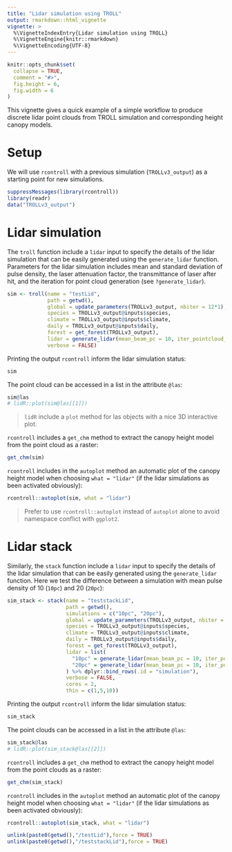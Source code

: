 ---
title: "Lidar simulation using TROLL"
output: rmarkdown::html_vignette
vignette: >
  %\VignetteIndexEntry{Lidar simulation using TROLL}
  %\VignetteEngine{knitr::rmarkdown}
  %\VignetteEncoding{UTF-8}
---

```{r, include = FALSE}
knitr::opts_chunk$set(
  collapse = TRUE,
  comment = "#>",
  fig.height = 6,
  fig.width = 6
)
```

This vignette gives a quick example of a simple workflow to produce discrete lidar point clouds from TROLL simulation and corresponding height canopy models.

# Setup

We will use `rcontroll` with a previous simulation (`TROLLv3_output`) as a starting point for new simulations. 

```{r}
suppressMessages(library(rcontroll))
library(readr)
data("TROLLv3_output")
```

# Lidar simulation

The `troll` function include a `lidar` input to specify the details of the lidar simulation that can be easily generated using the `generate_lidar` function.
Parameters for the lidar simulation includes mean and standard deviation of pulse density, the laser attenuation factor, the transmittance of laser after hit, and the iteration for point cloud generation (see `?generate_lidar`).

```{r }
sim <- troll(name = "testLid",
             path = getwd(),
             global = update_parameters(TROLLv3_output, nbiter = 12*1),
             species = TROLLv3_output@inputs$species,
             climate = TROLLv3_output@inputs$climate,
             daily = TROLLv3_output@inputs$daily,
             forest = get_forest(TROLLv3_output),
             lidar = generate_lidar(mean_beam_pc = 10, iter_pointcloud_generation = 11),
             verbose = FALSE)
```

Printing the output `rcontroll` inform the lidar simulation status:

```{r}
sim
```

The point cloud can be accessed in a list in the attribute `@las`:

```{r}
sim@las
# lidR::plot(sim@las[[1]])
```

> `lidR` include a `plot` method for las objects with a nice 3D interactive plot.

`rcontroll` includes a `get_chm` method to extract the canopy height model from the point cloud as a raster:

```{r}
get_chm(sim)
```

`rcontroll` includes in the `autoplot` method an automatic plot of the canopy height model when choosing `what = "lidar"` (if the lidar simulations as been activated obviously):

```{r}
rcontroll::autoplot(sim, what = "lidar")
```

> Prefer to use `rcontroll::autoplot` instead of `autoplot` alone to avoid namespace conflict with `ggplot2`.

# Lidar stack

Similarly, the `stack` function include a `lidar` input to specify the details of the lidar simulation that can be easily generated using the `generate_lidar` function.
Here we test the difference between a simulation with mean pulse density of 10 (`10pc`) and 20 (`20pc`):

```{r}
sim_stack <- stack(name = "teststackLid",
                   path = getwd(),
                   simulations = c("10pc", "20pc"),
                   global = update_parameters(TROLLv3_output, nbiter = 12*1),
                   species = TROLLv3_output@inputs$species,
                   climate = TROLLv3_output@inputs$climate,
                   daily = TROLLv3_output@inputs$daily,
                   forest = get_forest(TROLLv3_output),
                   lidar = list(
                     "10pc" = generate_lidar(mean_beam_pc = 10, iter_pointcloud_generation = 11),
                     "20pc" = generate_lidar(mean_beam_pc = 10, iter_pointcloud_generation = 1)
                   ) %>% dplyr::bind_rows(.id = "simulation"),
                   verbose = FALSE,
                   cores = 2,
                   thin = c(1,5,10))
```

Printing the output `rcontroll` inform the lidar simulation status:

```{r}
sim_stack
```

The point clouds can be accessed in a list in the attribute `@las`:

```{r}
sim_stack@las
# lidR::plot(sim_stack@las[[2]])
```

`rcontroll` includes a `get_chm` method to extract the canopy height model from the point clouds as a raster:

```{r}
get_chm(sim_stack)
```

`rcontroll` includes in the `autoplot` method an automatic plot of the canopy height model when choosing `what = "lidar"` (if the lidar simulations as been activated obviously):

```{r}
rcontroll::autoplot(sim_stack, what = "lidar")
```

```{r}
unlink(paste0(getwd(),"/testLid"),force = TRUE)
unlink(paste0(getwd(),"/teststackLid"),force = TRUE)
```



